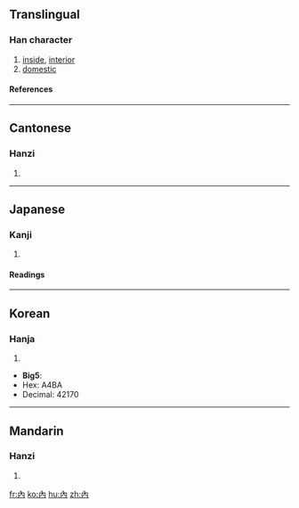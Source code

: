 {{see|内|肉}}
==Translingual==
===Han character===
{{Han char|rn=11|rad=入|as=02|sn=4|four=4022<sub>7</sub>|canj=人月 (OB)}}
# [[inside]], [[interior]]
# [[domestic]]
====References====
{{Han ref|kx=0125.350|dj=0267.030|hdz=10097.020|uh=5167|ud=20839}}
----
==Cantonese==
===Hanzi===
{{yue-hanzi|jyut=|y=noi6}}
# {{defn|Cantonese}}
----
==Japanese==
===Kanji===
{{ja-kanji|grade=|rs=入02}}
# {{defn|Japanese}} 
====Readings====
{{ja-readings|on=[[だい]] (dai), [[ない]] (nai)|kun=[[うち]] (uchi), [[いる]] (iru), [[いれる]] (ireru)}}
----
==Korean==
===Hanja===
{{ko-hanja|hangeul=[[내]], [[납]]|rv=nae, nap|mr=nae, nap}}
# {{defn|Korean}}

* '''Big5''':
* Hex: A4BA
* Decimal: 42170
----
==Mandarin==
===Hanzi===
{{cmn-hanzi|sim=内|pin=[[nèi]] (nei4)|wg=nei<sup>4</sup>}}
# {{defn|Mandarin}}

[[fr:內]]
[[ko:內]]
[[hu:內]]
[[zh:內]]